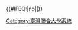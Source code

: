 {{Navbox
  |title      = [[臺灣聯合大學系統|<span style="color:#FFF;">臺灣聯合大學系統</span>]]
  |titlestyle = background:#04AAC3;color:#FFFFFF;navbar:plain
  |abovestyle = background:#026675;color:#FFFFFF
  |belowstyle = background:#026675;color:#FFFFFF
  |groupstyle = background:#B3E5ED
  |name       = 臺灣聯合大學系統
  |style      = 100%
  | list1     = {{臺灣聯合大學系統/list}}
}}<includeonly>{{#IFEQ:{{{cat}}}|no||[[Category:臺灣聯合大學系統]]}}</includeonly><noinclude>{{Documentation}}</noinclude>